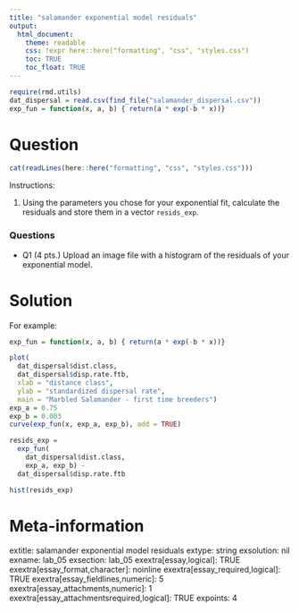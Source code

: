 ```yaml
---
title: "salamander exponential model residuals"
output:  
  html_document:
    theme: readable
    css: !expr here::here("formatting", "css", "styles.css")
    toc: TRUE
    toc_float: TRUE
---
```



```r
require(rmd.utils)
dat_dispersal = read.csv(find_file("salamander_dispersal.csv"))
exp_fun = function(x, a, b) { return(a * exp(-b * x))}
```


Question
========

```r
cat(readLines(here::here("formatting", "css", "styles.css")))
```



Instructions:

1. Using the parameters you chose for your exponential fit, calculate the residuals and store them in a vector `resids_exp`.


<div class="questionborder">
### Questions

- Q1 (4 pts.) Upload an image file with a histogram of the residuals of your exponential model.


</div>




Solution
========


For example:

```r
exp_fun = function(x, a, b) { return(a * exp(-b * x))}

plot(
  dat_dispersal$dist.class,
  dat_dispersal$disp.rate.ftb,
  xlab = "distance class", 
  ylab = "standardized dispersal rate", 
  main = "Marbled Salamander - first time breeders")
exp_a = 0.75
exp_b = 0.003
curve(exp_fun(x, exp_a, exp_b), add = TRUE)

resids_exp = 
  exp_fun(
    dat_dispersal$dist.class, 
    exp_a, exp_b) - 
  dat_dispersal$disp.rate.ftb

hist(resids_exp)

```





Meta-information
================
extitle: salamander exponential model residuals
extype: string
exsolution: nil
exname: lab_05
exsection: lab_05
exextra[essay,logical]: TRUE
exextra[essay_format,character]: noinline
exextra[essay_required,logical]: TRUE
exextra[essay_fieldlines,numeric]: 5
exextra[essay_attachments,numeric]: 1
exextra[essay_attachmentsrequired,logical]: TRUE
expoints: 4
